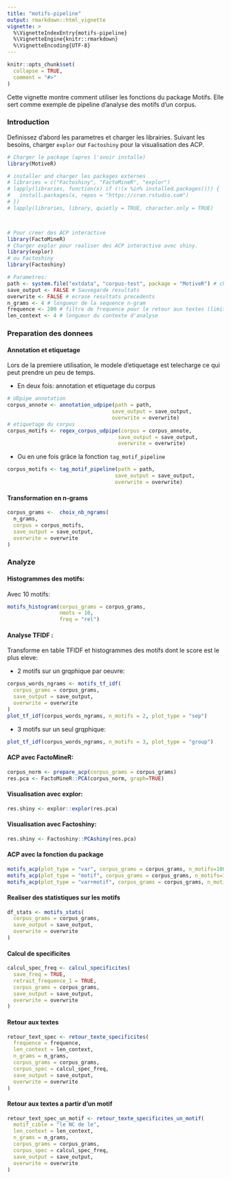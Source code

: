 ```yaml
---
title: "motifs-pipeline"
output: rmarkdown::html_vignette
vignette: >
  %\VignetteIndexEntry{motifs-pipeline}
  %\VignetteEngine{knitr::rmarkdown}
  %\VignetteEncoding{UTF-8}
---
```


```r
knitr::opts_chunk$set(
  collapse = TRUE,
  comment = "#>"
)
```

Cette vignette montre comment utiliser les fonctions du package Motifs. Elle sert comme exemple de pipeline d’analyse des motifs d’un corpus.

### Introduction

Definissez d'abord les parametres et charger les librairies. Suivant les besoins, charger `explor` our `Factoshiny` pour la visualisation des ACP.

```r
# Charger le package (apres l'avoir installe)
library(MotiveR)

# installer and charger les packages externes
# libraries = c("Factoshiny", "FactoMineR", "explor")
# lapply(libraries, function(x) if (!(x %in% installed.packages())) {
#   install.packages(x, repos = "https://cran.rstudio.com")
# })
# lapply(libraries, library, quietly = TRUE, character.only = TRUE)



# Pour creer des ACP interactive
library(FactoMineR)
# Charger explor pour realiser des ACP interactive avec shiny.
library(explor)
# ou Factoshiny
library(Factoshiny)

# Parametres:
path <- system.file("extdata", "corpus-test", package = "MotiveR") # chemin du corpus
save_output <- FALSE # Sauvegarde resultats
overwrite <- FALSE # ecrase resultats precedents
n_grams <- 4 # longueur de la sequence n-gram
frequence <- 200 # filtre de frequence pour le retour aux textes (limite le temps de calcul)
len_context <- 4 # longueur du contexte d'analyse
```

### Preparation des donnees

#### Annotation et etiquetage

Lors de la premiere utilisation, le modele d'etiquetage est telecharge ce qui peut prendre un peu de temps.

- En deux fois: annotation et etiquetage du corpus

```r
# UDpipe annotation
corpus_annote <- annotation_udpipe(path = path,
                                  save_output = save_output,
                                  overwrite = overwrite)
# etiquetage du corpus
corpus_motifs <- regex_corpus_udpipe(corpus = corpus_annote,
                                    save_output = save_output,
                                    overwrite = overwrite)
```

- Ou en une fois grâce la fonction `tag_motif_pipeline`

```r
corpus_motifs <- tag_motif_pipeline(path = path,
                                   save_output = save_output,
                                   overwrite = overwrite)
```

#### Transformation en n-grams

```r
corpus_grams <-  choix_nb_ngrams(
  n_grams,
  corpus = corpus_motifs,
  save_output = save_output,
  overwrite = overwrite
)
```

### Analyze

#### Histogrammes des motifs:
Avec 10 motifs:
```r
motifs_histogram(corpus_grams = corpus_grams,
                 nmots = 10,
                 freq = "rel")
```

#### Analyse TFIDF :
Transforme en table TFIDF et histogrammes des motifs dont le score est le plus eleve:

- 2 motifs sur un grqphique par oeuvre:
```r
corpus_words_ngrams <- motifs_tf_idf(
  corpus_grams = corpus_grams,
  save_output = save_output,
  overwrite = overwrite
)
plot_tf_idf(corpus_words_ngrams, n_motifs = 2, plot_type = "sep")
```


- 3 motifs sur un seul grqphique:
```r
plot_tf_idf(corpus_words_ngrams, n_motifs = 3, plot_type = "group")
```

#### ACP avec FactoMineR:
```r
corpus_norm <- prepare_acp(corpus_grams = corpus_grams)
res.pca <- FactoMineR::PCA(corpus_norm, graph=TRUE)
```

#### Visualisation avec explor:
```r
res.shiny <- explor::explor(res.pca)
```

#### Visualisation avec Factoshiny:
```r
res.shiny <- Factoshiny::PCAshiny(res.pca)
```

#### ACP avec la fonction du package
```r
motifs_acp(plot_type = "var", corpus_grams = corpus_grams, n_motifs=100)
motifs_acp(plot_type = "motif", corpus_grams = corpus_grams, n_motifs=100)
motifs_acp(plot_type = "var+motif", corpus_grams = corpus_grams, n_motifs=100)
```

#### Realiser des statistiques sur les motifs
```r
df_stats <- motifs_stats(
  corpus_grams = corpus_grams,
  save_output = save_output,
  overwrite = overwrite
)
```

#### Calcul de specificites
```r
calcul_spec_freq <- calcul_specificites(
  save_freq = TRUE,
  retrait_frequence_1 = TRUE,
  corpus_grams = corpus_grams,
  save_output = save_output,
  overwrite = overwrite
)
```

#### Retour aux textes
```r
retour_text_spec <- retour_texte_specificites(
  frequence = frequence,
  len_context = len_context,
  n_grams = n_grams,
  corpus_grams = corpus_grams,
  corpus_spec = calcul_spec_freq,
  save_output = save_output,
  overwrite = overwrite
)
```

#### Retour aux textes a partir d'un motif
```r
retour_text_spec_un_motif <- retour_texte_specificites_un_motif(
  motif_cible = "le NC de le",
  len_context = len_context,
  n_grams = n_grams,
  corpus_grams = corpus_grams,
  corpus_spec = calcul_spec_freq,
  save_output = save_output,
  overwrite = overwrite
)
```


